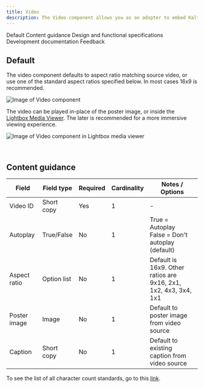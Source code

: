 ```yaml
---
title: Video
description: The Video component allows you as an adopter to embed Kaltura videos from the media center in various ways throughout a page.
---
```



<ComponentDescription name="Video" type="ui" />

<AnchorLinks>

<AnchorLink>Default</AnchorLink>
<AnchorLink>Content guidance</AnchorLink>
<AnchorLink>Design and functional specifications</AnchorLink>
<AnchorLink>Development documentation</AnchorLink>
<AnchorLink>Feedback</AnchorLink>

</AnchorLinks>

## Default
The video component defaults to aspect ratio matching source video, or use one of the standard aspect ratios specified below. In most cases 16x9 is recommended.

<Row>
<Column colMd={8} colLg={8}>

![Image of Video component](../../images/component/video-player/video-player-default.jpg)

</Column>
</Row>

The video can be played in-place of the poster image, or inside the [Lightbox Media Viewer](./lightbox-media-viewer). The later is recommended for a more immersive viewing experience.

![Image of Video component in Lightbox media viewer](../../images/component/lightbox-media-viewer/lightbox-media-viewer-use-case-07.jpg)

<br />

## Content guidance

| Field | Field type | Required   | Cardinality | Notes / Options |
| -------- | --------- | ---------- | ---------- | ----------|
| Video ID | Short copy | Yes | 1 | - |
| Autoplay | True/False | No | 1 | True = Autoplay<br/>False = Don't autoplay (default) |
| Aspect ratio | Option list | No | 1 | Default is 16x9. Other ratios are 9x16, 2x1, 1x2, 4x3, 3x4, 1x1 |
| Poster image | Image | No | 1 | Default to poster image from video source |
| Caption | Short copy | No | 1 | Default to existing caption from video source |

To see the list of all character count standards, go to this <a href="https://github.com/carbon-design-system/carbon-for-ibm-dotcom-website/wiki/Character-count-standards" target="_blank" rel="noreferrer noopener nofollow">link</a>.

<ComponentFooter name="Video" designLink="https://ibm.box.com/s/9q7rdj73m32hufcw1xwl1td6nr88rghm" type="ui" />
